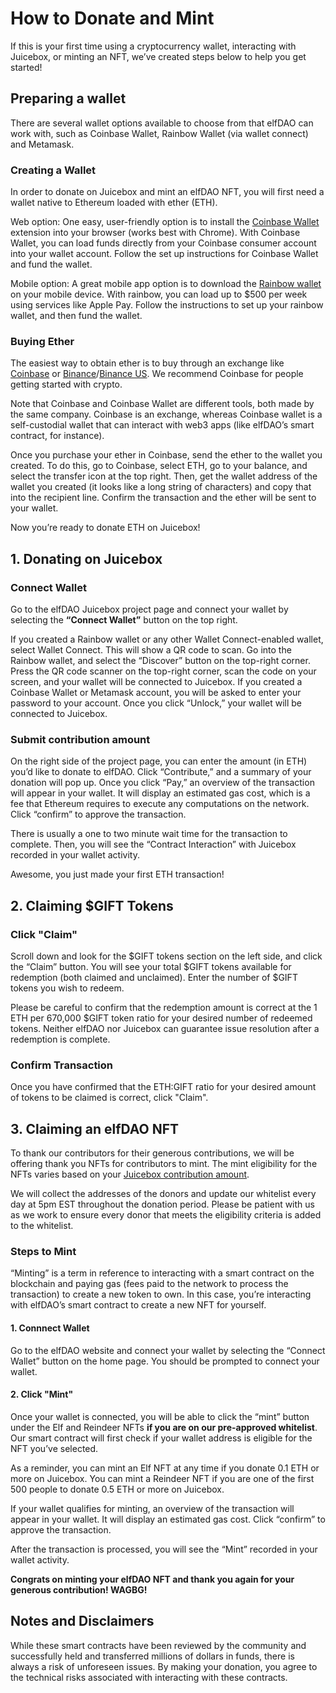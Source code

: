 
# How to Donate and Mint
If this is your first time using a cryptocurrency wallet, interacting with Juicebox, or minting an NFT, we’ve created steps below to help you get started!

## Preparing a wallet
There are several wallet options available to choose from that elfDAO can work with, such as Coinbase Wallet, Rainbow Wallet (via wallet connect) and Metamask.

### Creating a Wallet
In order to donate on Juicebox and mint an elfDAO NFT, you will first need a wallet native to Ethereum loaded with ether (ETH). 

Web option: One easy, user-friendly option is to install the [Coinbase Wallet](https://www.coinbase.com/wallet) extension into your browser (works best with Chrome). With Coinbase Wallet, you can load funds directly from your Coinbase consumer account into your wallet account. Follow the set up instructions for Coinbase Wallet and fund the wallet. 

Mobile option: A great mobile app option is to download the [Rainbow wallet](https://rainbow.me/) on your mobile device. With rainbow, you can load up to $500 per week using services like Apple Pay. Follow the instructions to set up your rainbow wallet, and then fund the wallet.

### Buying Ether
The easiest way to obtain ether is to buy through an exchange like [Coinbase](https://www.coinbase.com/) or [Binance](https://www.binance.com/en)/[Binance US](https://www.binance.us/en/home). We recommend Coinbase for people getting started with crypto. 

Note that Coinbase and Coinbase Wallet are different tools, both made by the same company. Coinbase is an exchange, whereas Coinbase wallet is a self-custodial wallet that can interact with web3 apps (like elfDAO’s smart contract, for instance).

Once you purchase your ether in Coinbase, send the ether to the wallet you created. To do this, go to Coinbase, select ETH, go to your balance, and select the transfer icon at the top right. Then, get the wallet address of the wallet you created (it looks like a long string of characters) and copy that into the recipient line. Confirm the transaction and the ether will be sent to your wallet. 

Now you’re ready to donate ETH on Juicebox!

## 1. Donating on Juicebox

### Connect Wallet
Go to the elfDAO Juicebox project page and connect your wallet by selecting the **“Connect Wallet”** button on the top right. 

<Callout>If you created a Rainbow wallet or any other Wallet Connect-enabled wallet, select Wallet Connect. This will show a QR code to scan. Go into the Rainbow wallet, and select the “Discover” button on the top-right corner. Press the QR code scanner on the top-right corner, scan the code on your screen, and your wallet will be connected to Juicebox. 
</Callout>
<Callout>If you created a Coinbase Wallet or Metamask account, you will be asked to enter your password to your account. Once you click “Unlock,” your wallet will be connected to Juicebox.</Callout>

### Submit contribution amount
On the right side of the project page, you can enter the amount (in ETH) you’d like to donate to elfDAO. Click “Contribute,” and a summary of your donation will pop up. Once you click “Pay,” an overview of the transaction will appear in your wallet. It will display an estimated gas cost, which is a fee that Ethereum requires to execute any computations on the network. Click “confirm” to approve the transaction. 

There is usually a one to two minute wait time for the transaction to complete. Then, you will see the “Contract Interaction” with Juicebox recorded in your wallet activity. 

Awesome, you just made your first ETH transaction! 

## 2. Claiming $GIFT Tokens
### Click "Claim"
Scroll down and look for the $GIFT tokens section on the left side, and click the “Claim” button. You will see your total $GIFT tokens available for redemption (both claimed and unclaimed). Enter the number of $GIFT tokens you wish to redeem. 

<Callout>Please be careful to confirm that the redemption amount is correct at the 1 ETH per 670,000 $GIFT token ratio for your desired number of redeemed tokens. Neither elfDAO nor Juicebox can guarantee issue resolution after a redemption is complete.</Callout>

### Confirm Transaction
Once you have confirmed that the ETH:GIFT ratio for your desired amount of tokens to be claimed is correct, click "Claim".

## 3. Claiming an elfDAO NFT
To thank our contributors for their generous contributions, we will be offering thank you NFTs for contributors to mint. The mint eligibility for the NFTs varies based on your [Juicebox contribution amount](./fundraising/how.mdx).

We will collect the addresses of the donors and update our whitelist every day at 5pm EST throughout the donation period. Please be patient with us as we work to ensure every donor that meets the eligibility criteria is added to the whitelist.

### Steps to Mint
“Minting” is a term in reference to interacting with a smart contract on the blockchain and paying gas (fees paid to the network to process the transaction) to create a new token to own. In this case, you’re interacting with elfDAO’s smart contract to create a new NFT for yourself.

#### 1. Connnect Wallet
Go to the elfDAO website and connect your wallet by selecting the “Connect Wallet” button on the home page. You should be prompted to connect your wallet. 

#### 2. Click "Mint"
Once your wallet is connected, you will be able to click the “mint” button under the Elf and Reindeer NFTs **if you are on our pre-approved whitelist**. Our smart contract will first check if your wallet address is eligible for the NFT you’ve selected. 

<Callout>As a reminder, you can mint an Elf NFT at any time if you donate 0.1 ETH or more on Juicebox. You can mint a Reindeer NFT if you are one of the first 500 people to donate 0.5 ETH or more on Juicebox.</Callout>

If your wallet qualifies for minting, an overview of the transaction will appear in your wallet. It will display an estimated gas cost. Click “confirm” to approve the transaction.

After the transaction is processed, you will see the “Mint” recorded in your wallet activity.

**Congrats on minting your elfDAO NFT and thank you again for your generous contribution! WAGBG!**

## Notes and Disclaimers
While these smart contracts have been reviewed by the community and successfully held and transferred millions of dollars in funds, there is always a risk of unforeseen issues. By making your donation, you agree to the technical risks associated with interacting with these contracts. 